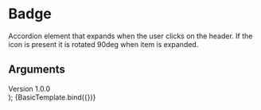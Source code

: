 
<Meta title="Components/Badge" component={Badge} />

# Badge

Accordion element that expands when the user clicks on the header. If the icon is present it is rotated 90deg when item is expanded.

## Arguments

<ArgTypes of={Badge} />

  <div>
    Version <Badge {...args}>1.0.0</Badge>
  </div>
);

<Canvas>
  <Story name="Basic">{BasicTemplate.bind({})}</Story>
</Canvas>
